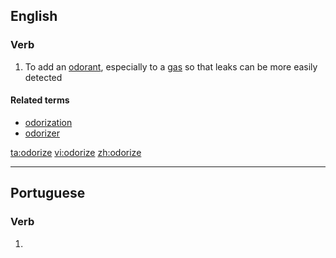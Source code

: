 ==English==

===Verb===
{{en-verb|odorizes|odorizing|odorized|odorized}}

# To add an [[odorant]], especially to a [[gas]] so that leaks can be more easily detected

====Related terms====
* [[odorization]]
* [[odorizer]]

[[ta:odorize]]
[[vi:odorize]]
[[zh:odorize]]

----
==Portuguese==

===Verb===
{{pt-verb-form}}
# {{pt-verb-form-of|odorizar}}
{{rfc-auto}}